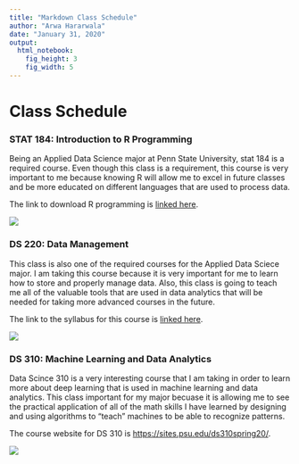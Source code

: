 ```yaml
---
title: "Markdown Class Schedule"
author: "Arwa Hararwala"
date: "January 31, 2020"
output: 
  html_notebook:
    fig_height: 3
    fig_width: 5
---
```


# Class Schedule

### STAT 184: Introduction to R Programming

Being an Applied Data Science major at Penn State University, stat 184 is a required course. Even though this class is a requirement, this course is very important to me because knowing R will allow me to excel in future classes and be more educated on different languages that are used to process data.

The link to download R programming is [linked here](https://www.r-project.org/).

![](https://stat.ethz.ch/R-manual/R-devel/doc/html/Rlogo.svg)

### DS 220: Data Management

This class is also one of the required courses for the Applied Data Sciece major. I am taking this course because it is very important for me to learn how to store and properly manage data. Also, this class is going to teach me all of the valuable tools that are used in data analytics that will be needed for taking more advanced courses in the future.  

The link to the syllabus for this course is [linked here](https://psu.instructure.com/courses/2041020/assignments/syllabus).

![](https://intellipaat.com/blog/wp-content/uploads/2016/11/What-is-Data-Science.docx.jpg)



### DS 310: Machine Learning and Data Analytics

Data Scince 310 is a very interesting course that I am taking in order to learn more about deep learning that is used in machine learning and data analytics. This class important for my major becuase it is allowing me to see the practical application of all of the math skills I have learned by designing and using algorithms to "teach" machines to be able to recognize patterns. 

The course website for DS 310 is <https://sites.psu.edu/ds310spring20/>.  

![](https://media.geeksforgeeks.org/wp-content/cdn-uploads/machineLearning3.png)



